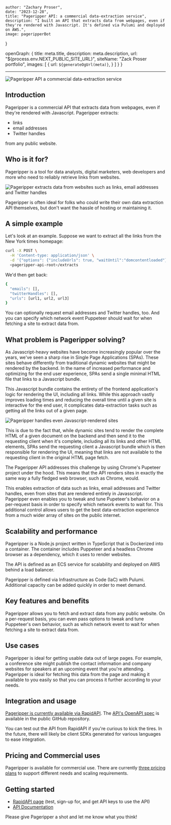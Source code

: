 


    author: "Zachary Proser", 
    date: "2023-12-28",
    title: "Pageripper API: a commercial data-extraction service", 
    description: "I built an API that extracts data from webpages, even if they're rendered with Javascript. It's defined via Pulumi and deployed on AWS.",
    image: pageripperBot
}

  openGraph: {
    title: meta.title,
    description: meta.description,
    url: "${process.env.NEXT_PUBLIC_SITE_URL}", 
    siteName: "Zack Proser portfolio",
    images: [
      {
        url: `${generateOgUrl(meta)}`,
      }
    ]
  }
}


--- 

<Image src={pageripperBot} alt="Pageripper API a commercial data-extraction service" />

## Introduction

Pageripper is a commercial API that extracts data from webpages, even if they're rendered with Javascript. Pageripper extracts: 
* links 
* email addresses
* Twitter handles 

from any public website. 

## Who is it for?

Pageripper is a tool for data analysts, digital marketers, web developers and more who need to reliably retrieve links from websites. 

<Image src={pageripperExtracting} alt="Pageripper extracts data from websites such as links, email addresses and Twitter handles" />

Pageripper is often ideal for folks who could write their own data extraction API themselves, but don't want the hassle of hosting or maintaining it. 

## A simple example 

Let's look at an example. Suppose we want to extract all the links from the New York times homepage:

```bash
curl -X POST \
  -H 'Content-type: application/json' \
  -d '{"options": {"includeUrls": true, "waitUntil":"domcontentloaded"}, "url": "https://nytimes.com"}' \
  <pageripper-api-root>/extracts
```

We'd then get back: 

```bash
{
  "emails": [],
  "twitterHandles": [],
  "urls": [url1, url2, url3]
}
```

You can optionally request email addresses and Twitter handles, too. And you can specify which network event Puppeteer should wait for when fetching a site to extract data from.

## What problem is Pageripper solving?

As Javascript-heavy websites have become increasingly popular over the years, we've seen a sharp rise in Single Page Applications (SPAs). These sites behave differently from traditional 
dynamic websites that might be rendered by the backend. In the name of increased performance and optimizing for the end user experience, SPAs send a single minimal HTML file that links to a Javascript bundle. 

This Javascript bundle contains the entirety of the frontend application's logic for rendering the UI, including all links. While this approach vastly improves loading times and reducing the overall time until 
a given site is interactive for the end user, it complicates data-extraction tasks such as getting all the links out of a given page. 

<Image src={pageripperSurfing} alt="Pageripper handles even Javascript-rendered sites" />

This is due to the fact that, while dynamic sites tend to render the complete 
HTML of a given document on the backend and then send it to the requesting client when it's complete, including all its links and other HTML elements, SPAs send the requesting client a Javascript bundle which is 
then responsible for rendering the UI, meaning that links are not available to the requesting client in the original HTML page fetch. 

The Pageripper API addresses this challenge by using Chrome's Pupeteer project under the hood. This means that the API renders sites in exactly the same way a fully fledged web browser, such as Chrome, would. 

This enables extraction of data such as links, email addresses and Twitter handles, even from sites that are rendered entirely in Javasscript. Pageripper even enables you to tweak and tune Pupeteer's behavior on a per-request basis 
in order to specify which network events to wait for. This additional control allows users to get the best data-extraction experience from a much wider array of sites on the public internet.

## Scalability and performance 

Pageripper is a Node.js project written in TypeScript that is Dockerized into a container. The container includes Puppeteer and a headless Chrome browser as a dependency, which it uses to render websites. 

The API is defined as an ECS service for scalability and deployed on AWS behind a load balancer. 

Pageripper is defined via Infrastructure as Code (IaC) with Pulumi. Additional capacity can be added quickly in order to meet demand. 

## Key features and benefits 

Pageripper allows you to fetch and extract data from any public website. On a per-request basis, you can even pass options to tweak and tune Puppeteer's own behavior, such as which network event to wait for when fetching a site to extract 
data from. 

## Use cases 

Pageripper is ideal for getting usable data out of large pages. For example, a conference site might publish the contact information and company websites for speakers at an upcoming event that you're attending. Pageripper is ideal for fetching this 
data from the page and making it available to you easily so that you can process it further according to your needs. 

## Integration and usage 

[Pageripper is currently available via RapidAPI](https://rapidapi.com/zackproser/api/pageripper/). The [API's OpenAPI spec](https://github.com/zackproser/pageripper-v2/blob/main/spec/swagger.yml) is available in the public GitHub repository. 

You can test out the API from RapidAPI if you're curious to kick the tires. In the future, there will likely be client SDKs generated for various languages to ease integration. 

## Pricing and Commercial uses

Pageripper is available for commercial use. There are currently [three pricing plans](https://rapidapi.com/zackproser/api/pageripper/pricing) to support different needs and scaling requirements. 

## Getting started 

* [RapidAPI page](https://rapidapi.com/zackproser/api/pageripper) (test, sign-up for, and get API keys to use the API)
* [API Documentation](https://zackproser.github.io/pageripper-v2/)

Please give Pageripper a shot and let me know what you think!

